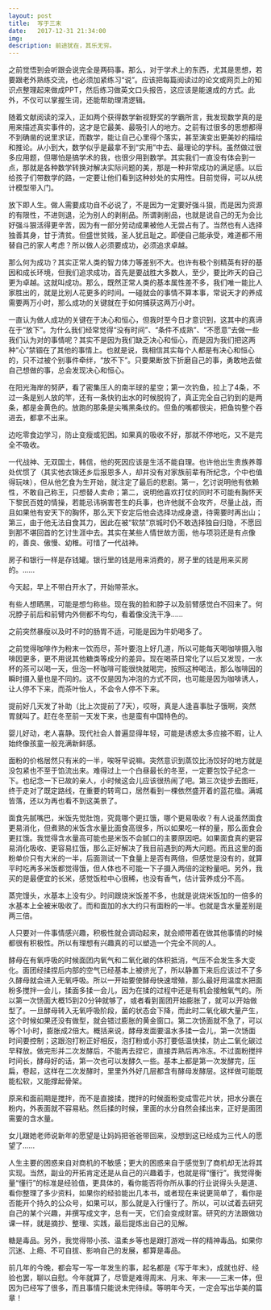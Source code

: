 ```yaml
---
layout: post
title:  写于三末
date:   2017-12-31 21:34:00
img: 
description: 前途犹在，其乐无穷。
---
```


之前觉悟到会听跟会说完全是两码事。那么，对于学术上的东西，尤其是思想，若要跟老外熟练交流，也必须加紧练习“说”。应该把每篇阅读过的论文或网页上的知识点整理起来做成PPT，然后练习做英文口头报告，这应该是能速成的方式。此外，不仅可以掌握生词，还能帮助理清逻辑。

随着文献阅读的深入，正如两个获得数学新视野奖的学霸所言，我发现数学真的是用来描述真实事件的，这才是它最美、最吸引人的地方。之前有过很多的思想都得不到确凿的说里求证，而数学，能让自己心里得个落实，甚至演变出更美妙的描绘和推论。从小到大，数学似乎是最拿不到“实用”中去、最理论的学科。虽然做过很多应用题，但哪怕是搞学术的我，也很少用到数学。其实我们一直没有体会到一点，那就是各种数学转换对解决实际问题的美，那是一种非常成功的满足感。以后给孩子们带数学的路，一定要让他们看到这种妙处的实用性。目前觉得，可以从统计模型带入门。

放下即人生。做人需要成功自不必说了，不是因为一定要好强斗狠，而是因为资源的有限性，不进则退，沦为别人的剥削品。所谓剥削品，也就是说自己的无为会比好强斗狠活得更辛苦，因为有一部分劳动成果被他人无尝占有了。当然也有人选择独善其身，甘于清贫。但盛世贫贱，圣人犹且耻之。即便自己能承受，难道都不用替自己的家人考虑？所以做人必须要成功，必须追求卓越。

那么何为成功？其实正常人类的智力体力等差别不大。也许有极个别精英有好的基因和成长环境，但我们追求成功，首先是要战胜大多数人，至少，要比昨天的自己更为卓越。这就叫成功。那么，既然正常人类的基本属性差不多，我们唯一能比人家胜出的，就是比别人花更多的时间。一碰就会的事情不算本事，常说天才的养成需要两万小时，那么成功的关键就在于如何捕获这两万小时。

一直认为做人成功的关键在于决心和恒心，但我时至今日才意识到，这其中的真谛在于“放下”。为什么我们经常觉得“没有时间”、“条件不成熟”、“不愿意”去做一些我们认为对的事情呢？其实不是因为我们缺乏决心和恒心，而是因为我们把这两种“心”禁锢在了其他的事情上。也就是说，我相信其实每个人都是有决心和恒心的，只不过被个别事件牵绊，“放不下”。只要果断放下折磨自己的事，勇敢地去做自己想做的事，总会发现决心和恒心。

在阳光海岸的努萨，看了密集压人的南半球的星空；第一次钓鱼，拉上了4条，不过一条是别人放的竿，还有一条快钓出水的时候脱钩了，真正完全自己钓到的是两条，都是金黄色的。放跑的那条是尖嘴黑条纹的。但鱼的嘴都很尖，把鱼钩整个吞进去，都拿不出来。

边吃零食边学习，防止变瘦或犯困。如果真的吸收不好，那就不停地吃，又不是完全不吸收。

一代战神、无双国士，韩信，他的死因应该是生活不能自理。也许他出生贵族养尊处优惯了（其实他衣锦还乡后报恩多人，却并没有对家族前辈有所纪念，个中也值得玩味），但从他乞食为生开始，就注定了最后的悲剧。第一，乞讨说明他有依赖性，不敢自己称王，只想替人卖命；第二，说明他喜欢打仗的同时不可能有胸怀天下黎民百姓的情操，若能忌讳祸害苍生的兵事，也许他就不会攻齐，尽量止战，而且如果他有安天下的胸怀，那么天下安定后他会选择功成身退，待需要时再出山；第三，由于他无法自食其力，因此在被“软禁”京城时仍不敢选择独自归隐，不愿回到那不堪回首的乞讨生涯中去。其实在某些人情世故方面，他与项羽还是有点像的，善良、傲慢、幼稚。可惜了一代战神。

房子和银行一样是存钱罐。银行里的钱是用来消费的，房子里的钱是用来买房的。……

今天起，早上不带白开水了，开始带茶水。

有些人想晒黑，可能是想匀称些。现在我的脸和脖子以及前臂感觉白不回来了。何况脖子前后和前臂内外侧都不均匀，看着像没洗干净……

之前突然暴瘦以及时不时的肠胃不适，可能是因为牛奶喝多了。

之前觉得咖啡作为粉末一饮而尽，茶叶要泡上好几道，所以可能每天喝咖啡摄入咖啡因更多，更不用说其他糖类等成分的差异。现在喝茶日常化了以后又发现，一水杯的茶可以喝一天，但泡一杯咖啡可能很快就喝完，按照这种喝法，那么咖啡因的瞬时摄入量也是不同的。这不仅是因为冲泡的方式不同，也可能是因为咖啡诱人，让人停不下来，而茶叶怡人，不会令人停不下来。

提前好几天发了补助（比上次提前了7天），哎呀，真是人逢喜事肚子饿啊，突然胃就叫了。赶在冬至前一天发下来，也是蛮有中国特色的。

婴儿好动，老人喜静。现代社会人普遍显得年轻，可能是诱惑太多应接不暇，让人始终像孩童一般充满新鲜感。

面粉的价格居然只有米的一半，唉呀早说嘛。突然意识到蒸饺比汤饺好的地方就是没包紧也不至于馅流出来。难得过上一个白昼最长的冬至，一定要包饺子纪念一下。也纪念一下已故的亲人，小时候这会儿应该很热闹了吧。第三次徒步去图旺，终于走对了既定路线，在重要的转弯口，居然看到一棵依然盛开着的蓝花楹。满城皆落，还以为再也看不到这美景了。

面食先腻嘴巴，米饭先觉肚饱，究竟哪个更扛饿，哪个更易吸收？有人说虽然面食更易消化，但煮熟的米饭含水量比面食高很多，所以如果吃一样的量，那么面食会更扛饿。我觉得含水量高可能也是米饭不会腻口的主要原因吧。如果面食真的更容易消化吸收、更容易扛饿，那么正好解决了我目前遇到的两大问题。而且这里的面粉单价只有大米的一半，后面测试一下食量上是否有两倍，但感觉是没有的，就算平时吃再多米饭都觉得饿，但人体也不可能一下子摄入两倍的淀粉量吧。另外，我买的是最便宜的长米，感觉饭粒中心很稀，也没有香气，估计营养成分不高。

蒸完馒头，水基本上没有少。时间跟烧米饭差不多，也就是说烧米饭加的一倍多的水基本上全被米吸收了。而和面加的水大约只有面粉的一半。也就是含水量差别是两三倍。

人只要对一件事情感兴趣，积极性就会调动起来，就会顺带着在做其他事情的时候都很有积极性。所以有理想有兴趣真的可以塑造一个完全不同的人。

酵母在有氧呼吸的时候面团内氧气和二氧化碳的体积抵消，气压不会发生多大变化。面团经揉捏后内部的空气已经基本上被挤光了，所以静置下来后应该过不了多久酵母就会进入无氧呼吸。所以一开始要使酵母快速增殖，那么最好用温度水把面粉多搅拌一会儿，揉面多揉一会儿，因为在揉的过程中还是有机会接触氧气的。所以第一次饧面大概15到20分钟就够了，或者看到面团开始膨胀了，就可以开始做型了。一旦酵母转入无氧呼吸阶段，菌的状态会下降，而此时二氧化碳大量产生，这个时候如果还没有做型，就会错过膨胀的黄金窗口。第二次饧面就不急了，可以等个1小时，膨胀成2倍大。概括来说，酵母发面要温水多揉一会儿，第一次饧面时间要控制；这跟泡打粉正好相反，泡打粉或小苏打要低温快揉，防止二氧化碳过早释放。做完形并二次发酵后，不能再去捏它，直接弄熟后再冷冻。不过面粉搅拌时间长，酵母好的话，第一次也可以发酵久一些。基本上都是第一次发酵完，压扁，卷起，这样在二次发酵时，里里外外好几层都含有酵母发酵层。这样做可能既能松软，又能撑起骨架。

原来和面前期是搅拌，而不是直接揉，搅拌的时候面粉变成雪花片状，把水分裹在粉内，外表面就不容易粘。然后揉的时候，里面的水分自然会揉出来，正好是面团需要的含水量。

女儿跟她老师说新年的愿望是让妈妈把爸爸带回来，没想到这已经成为三代人的愿望了……

人生主要的困惑来自对商机的不敏感；更大的困惑来自于感觉到了商机却无法将其实现。当然，副业的开拓肯定还是从自己的兴趣着手，也就是得“懂行”。我觉得衡量“懂行”的标准是经验值，更具体的，看你能否将你所从事的行业说得头头是道、看你整理了多少资料，如果你的经验能出几本书，或者现在来说更简单了，看你是否能开个持久的公众号，如果可以，那么就是入行懂行了。所以，可以试着去研究自己的某个兴趣，并撰写成文字，总有一天，它们会变成财富。研究的方法跟做功课一样，就是摘抄、整理、实践，最后提炼出自己的见解。

糖是毒品。另外，我觉得带小孩、温柔乡等也是跟打游戏一样的精神毒品。如果你沉迷、上瘾、不可自拔、影响自己的发展，都算是毒品。

前几年的今晚，都会写一写一年发生的事，起名都是《写于年末》，成就也好、经验也罢，聊以自慰。今年就算了，尽管是难得周末、月末、年末——三末一体，但因为已经写了很多，而且事情只能说未完待续。等明年今天，一定会写出华美的篇章！